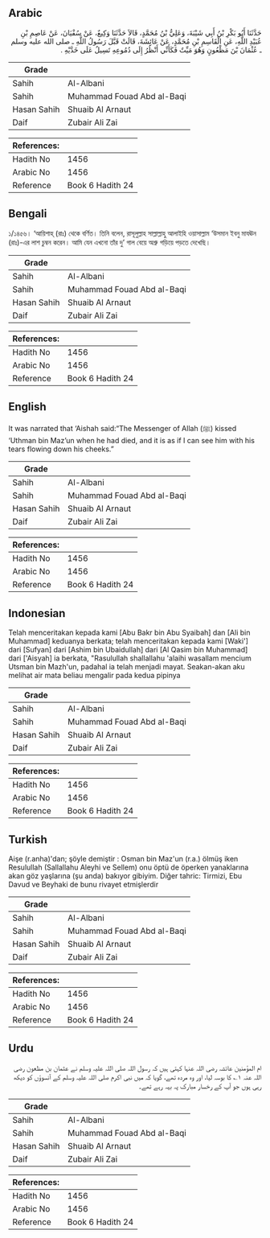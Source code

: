 ## Arabic


<div dir="rtl" lang="ar" style={{fontSize:'larger',backgroundColor:'#f8f9fa',padding:20}}>
حَدَّثَنَا أَبُو بَكْرِ بْنُ أَبِي شَيْبَةَ، وَعَلِيُّ بْنُ مُحَمَّدٍ، قَالاَ حَدَّثَنَا وَكِيعٌ، عَنْ سُفْيَانَ، عَنْ عَاصِمِ بْنِ عُبَيْدِ اللَّهِ، عَنِ الْقَاسِمِ بْنِ مُحَمَّدٍ، عَنْ عَائِشَةَ، قَالَتْ قَبَّلَ رَسُولُ اللَّهِ ـ صلى الله عليه وسلم ـ عُثْمَانَ بْنَ مَظْعُونٍ وَهُوَ مَيِّتٌ فَكَأَنِّي أَنْظُرُ إِلَى دُمُوعِهِ تَسِيلُ عَلَى خَدَّيْهِ ‏.‏
</div>
<div style={{backgroundColor:'#f8f9fa',padding:20, marginBottom: 10}}><table> <thead> <tr> <th>Grade</th> <th></th> </tr> </thead> <tbody> <tr><td>Sahih</td><td>Al-Albani</td></tr><tr><td>Sahih</td><td>Muhammad Fouad Abd al-Baqi</td></tr><tr><td>Hasan Sahih</td><td>Shuaib Al Arnaut</td></tr><tr><td>Daif</td><td>Zubair Ali Zai</td></tr></tbody></table><table> <thead> <tr> <th>References:</th> <th></th> </tr> </thead> <tbody><tr><td>Hadith No</td><td>1456</td></tr><tr><td>Arabic No</td><td>1456</td></tr><tr><td>Reference</td><td>Book 6 Hadith 24</td></tr></tbody></table></div>

## Bengali


<div dir="ltr" lang="bn" style={{fontSize:'larger',backgroundColor:'#f8f9fa',padding:20}}>
১/১৪৫৬। ‘আয়িশাহ্ (রাঃ) থেকে বর্ণিত। তিনি বলেন, রাসূলুল্লাহ সাল্লাল্লাহু আলাইহি ওয়াসাল্লাম ‘উসমান ইবনু মাযঊন (রাঃ)-এর লাশ চুম্বন করেন। আমি যেন এখনো তাঁর দু’ গাল বেয়ে অশ্রু গড়িয়ে পড়তে দেখেছি।
</div>
<div style={{backgroundColor:'#f8f9fa',padding:20, marginBottom: 10}}><table> <thead> <tr> <th>Grade</th> <th></th> </tr> </thead> <tbody> <tr><td>Sahih</td><td>Al-Albani</td></tr><tr><td>Sahih</td><td>Muhammad Fouad Abd al-Baqi</td></tr><tr><td>Hasan Sahih</td><td>Shuaib Al Arnaut</td></tr><tr><td>Daif</td><td>Zubair Ali Zai</td></tr></tbody></table><table> <thead> <tr> <th>References:</th> <th></th> </tr> </thead> <tbody><tr><td>Hadith No</td><td>1456</td></tr><tr><td>Arabic No</td><td>1456</td></tr><tr><td>Reference</td><td>Book 6 Hadith 24</td></tr></tbody></table></div>

## English


<div dir="ltr" lang="en" style={{fontSize:'larger',backgroundColor:'#f8f9fa',padding:20}}>
It was narrated that ‘Aishah said:“The Messenger of Allah (ﷺ) kissed ‘Uthman bin Maz’un when he had died, and it is as if I can see him with his tears flowing down his cheeks.”
</div>
<div style={{backgroundColor:'#f8f9fa',padding:20, marginBottom: 10}}><table> <thead> <tr> <th>Grade</th> <th></th> </tr> </thead> <tbody> <tr><td>Sahih</td><td>Al-Albani</td></tr><tr><td>Sahih</td><td>Muhammad Fouad Abd al-Baqi</td></tr><tr><td>Hasan Sahih</td><td>Shuaib Al Arnaut</td></tr><tr><td>Daif</td><td>Zubair Ali Zai</td></tr></tbody></table><table> <thead> <tr> <th>References:</th> <th></th> </tr> </thead> <tbody><tr><td>Hadith No</td><td>1456</td></tr><tr><td>Arabic No</td><td>1456</td></tr><tr><td>Reference</td><td>Book 6 Hadith 24</td></tr></tbody></table></div>

## Indonesian


<div dir="ltr" lang="id" style={{fontSize:'larger',backgroundColor:'#f8f9fa',padding:20}}>
Telah menceritakan kepada kami [Abu Bakr bin Abu Syaibah] dan [Ali bin Muhammad] keduanya berkata; telah menceritakan kepada kami [Waki'] dari [Sufyan] dari [Ashim bin Ubaidullah] dari [Al Qasim bin Muhammad] dari ['Aisyah] ia berkata, "Rasulullah shallallahu 'alaihi wasallam mencium Utsman bin Mazh'un, padahal ia telah menjadi mayat. Seakan-akan aku melihat air mata beliau mengalir pada kedua pipinya
</div>
<div style={{backgroundColor:'#f8f9fa',padding:20, marginBottom: 10}}><table> <thead> <tr> <th>Grade</th> <th></th> </tr> </thead> <tbody> <tr><td>Sahih</td><td>Al-Albani</td></tr><tr><td>Sahih</td><td>Muhammad Fouad Abd al-Baqi</td></tr><tr><td>Hasan Sahih</td><td>Shuaib Al Arnaut</td></tr><tr><td>Daif</td><td>Zubair Ali Zai</td></tr></tbody></table><table> <thead> <tr> <th>References:</th> <th></th> </tr> </thead> <tbody><tr><td>Hadith No</td><td>1456</td></tr><tr><td>Arabic No</td><td>1456</td></tr><tr><td>Reference</td><td>Book 6 Hadith 24</td></tr></tbody></table></div>

## Turkish


<div dir="ltr" lang="tr" style={{fontSize:'larger',backgroundColor:'#f8f9fa',padding:20}}>
Aişe (r.anha)'dan; şöyle demiştir : Osman bin Maz'un (r.a.) ölmüş iken Resulullah (Sallallahu Aleyhi ve Sellem) onu öptü de öperken yanaklarına akan göz yaşlarına (şu anda) bakıyor gibiyim. Diğer tahric: Tirmizi, Ebu Davud ve Beyhaki de bunu rivayet etmişlerdir
</div>
<div style={{backgroundColor:'#f8f9fa',padding:20, marginBottom: 10}}><table> <thead> <tr> <th>Grade</th> <th></th> </tr> </thead> <tbody> <tr><td>Sahih</td><td>Al-Albani</td></tr><tr><td>Sahih</td><td>Muhammad Fouad Abd al-Baqi</td></tr><tr><td>Hasan Sahih</td><td>Shuaib Al Arnaut</td></tr><tr><td>Daif</td><td>Zubair Ali Zai</td></tr></tbody></table><table> <thead> <tr> <th>References:</th> <th></th> </tr> </thead> <tbody><tr><td>Hadith No</td><td>1456</td></tr><tr><td>Arabic No</td><td>1456</td></tr><tr><td>Reference</td><td>Book 6 Hadith 24</td></tr></tbody></table></div>

## Urdu


<div dir="rtl" lang="ur" style={{fontSize:'larger',backgroundColor:'#f8f9fa',padding:20}}>
ام المؤمنین عائشہ رضی اللہ عنہا کہتی ہیں کہ رسول اللہ صلی اللہ علیہ وسلم نے عثمان بن مظعون رضی اللہ عنہ ۱؎ کا بوسہ لیا، اور وہ مردہ تھے، گویا کہ میں نبی اکرم صلی اللہ علیہ وسلم کے آنسوؤں کو دیکھ رہی ہوں جو آپ کے رخسار مبارک پہ بہہ رہے تھے۔
</div>
<div style={{backgroundColor:'#f8f9fa',padding:20, marginBottom: 10}}><table> <thead> <tr> <th>Grade</th> <th></th> </tr> </thead> <tbody> <tr><td>Sahih</td><td>Al-Albani</td></tr><tr><td>Sahih</td><td>Muhammad Fouad Abd al-Baqi</td></tr><tr><td>Hasan Sahih</td><td>Shuaib Al Arnaut</td></tr><tr><td>Daif</td><td>Zubair Ali Zai</td></tr></tbody></table><table> <thead> <tr> <th>References:</th> <th></th> </tr> </thead> <tbody><tr><td>Hadith No</td><td>1456</td></tr><tr><td>Arabic No</td><td>1456</td></tr><tr><td>Reference</td><td>Book 6 Hadith 24</td></tr></tbody></table></div>